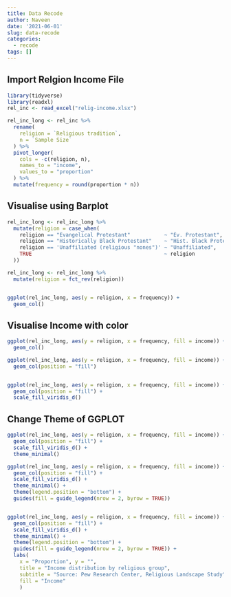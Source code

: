 ```yaml
---
title: Data Recode
author: Naveen
date: '2021-06-01'
slug: data-recode
categories:
  - recode
tags: []
---
```



## Import Relgion Income File 

```r
library(tidyverse)
library(readxl)
rel_inc <- read_excel("relig-income.xlsx")

rel_inc_long <- rel_inc %>% 
  rename(
    religion = `Religious tradition`,
    n = `Sample Size`
  ) %>%
  pivot_longer(
    cols = -c(religion, n), 
    names_to = "income", 
    values_to = "proportion"
  ) %>%
  mutate(frequency = round(proportion * n))

```

## Visualise using Barplot

```r



rel_inc_long <- rel_inc_long %>%
  mutate(religion = case_when(
    religion == "Evangelical Protestant"           ~ "Ev. Protestant",
    religion == "Historically Black Protestant"    ~ "Hist. Black Protestant",
    religion == 'Unaffiliated (religious "nones")' ~ "Unaffiliated",
    TRUE                                           ~ religion
  ))

rel_inc_long <- rel_inc_long %>%
  mutate(religion = fct_rev(religion))


ggplot(rel_inc_long, aes(y = religion, x = frequency)) + 
  geom_col()


```

## Visualise Income with color

```r


ggplot(rel_inc_long, aes(y = religion, x = frequency, fill = income)) + 
  geom_col()

ggplot(rel_inc_long, aes(y = religion, x = frequency, fill = income)) +
  geom_col(position = "fill")


ggplot(rel_inc_long, aes(y = religion, x = frequency, fill = income)) +
  geom_col(position = "fill") +
  scale_fill_viridis_d()
```



## Change Theme of GGPLOT

```r


ggplot(rel_inc_long, aes(y = religion, x = frequency, fill = income)) +
  geom_col(position = "fill") +
  scale_fill_viridis_d() +
  theme_minimal()

ggplot(rel_inc_long, aes(y = religion, x = frequency, fill = income)) +
  geom_col(position = "fill") +
  scale_fill_viridis_d() +
  theme_minimal() +
  theme(legend.position = "bottom") +
  guides(fill = guide_legend(nrow = 2, byrow = TRUE))


ggplot(rel_inc_long, aes(y = religion, x = frequency, fill = income)) +
  geom_col(position = "fill") +
  scale_fill_viridis_d() +
  theme_minimal() +
  theme(legend.position = "bottom") +
  guides(fill = guide_legend(nrow = 2, byrow = TRUE)) +
  labs(
    x = "Proportion", y = "", 
    title = "Income distribution by religious group", 
    subtitle = "Source: Pew Research Center, Religious Landscape Study", 
    fill = "Income" 
    )
```

